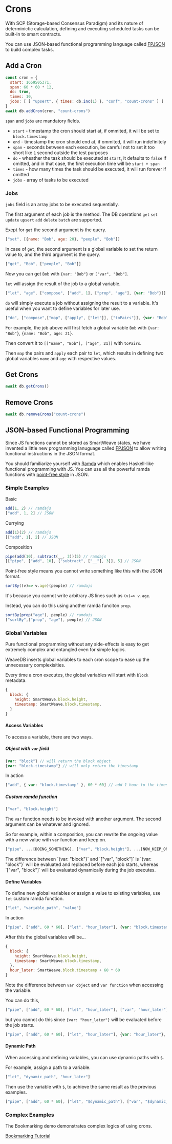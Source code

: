 
# Crons

With SCP (Storage-based Consensus Paradigm) and its nature of determinictic calculation, defining and executing scheduled tasks can be built-in to smart contracts.

You can use JSON-based functional programming language called [FPJSON](https://fpjson.weavedb.dev) to build complex tasks.

## Add a Cron

```js
const cron = {
  start: 1659505371,
  span: 60 * 60 * 12,
  do: true,
  times: 10,
  jobs: [ [ "upsert", { times: db.inc(1) }, "conf", "count-crons" ] ]
}
await db.addCron(cron, "count-crons")
```
`span` and `jobs` are mandatory fields.

- `start` - timestamp the cron should start at, if ommited, it will be set to `block.timestamp`
- `end` - timestamp the cron should end at, if ommited, it will run indefinitely
- `span` - seconds between each execution, be careful not to set it too short like `1` second outside the test purposes
- `do` - wheather the task should be executed at `start`, it defaults to `false` if omitted, and in that case, the first execution time will be `start + span`
- `times` - how many times the task should be executed, it will run forever if omitted
- `jobs` - array of tasks to be executed

### Jobs

`jobs` field is an array jobs to be executed sequentially.

The first argument of each job is the method. The DB operations `get` `set` `update` `upsert` `add` `delete` `batch` are supported.

Exept for `get` the second argument is the query.

```js
["set", [{name: "Bob", age: 20}, "people", "Bob"]]
```

In case of `get`, the second argument is a global variable to set the return value to, and the third argument is the query.

```js
["get", "Bob", ["people", "Bob"]]
```
Now you can get `Bob` with `{var: "Bob"}` or `["var", "Bob"]`.

`let` will assign the result of the job to a global variable.

```js
["let", "age", ["compose", ["add", 1], ["prop", "age"], {var: "Bob"}]]
```

`do` will simply execute a job without assigning the result to a variable. It's useful when you want to define variables for later use.

```js
["do", ["compose",["map", ["apply", ["let"]], ["toPairs"]], {var: "Bob"}]]
```
For example, the job above will first fetch a global variable `Bob` with `{var: "Bob"}`, `{name: "Bob", age: 21}`.

Then convert it to `[["name", "Bob"], ["age", 21]]` with `toPairs`.

Then `map` the pairs and `apply` each pair to `let`, which results in defining two global variables `name` and `age` with respective values.

## Get Crons

```js
await db.getCrons()
```

## Remove Crons

```js
await db.removeCrons("count-crons")
```

## JSON-based Functional Programming

Since JS functions cannot be stored as SmartWeave states, we have invented a little new programming lanuguage called [FPJSON](https://fpjson.weavedb.dev) to allow writing functional instructions in the JSON format.

You should familiarize yourself with [Ramda](https://ramdajs.com) which enables Haskell-like functional programming with JS. You can use all the powerful ramda functions with [point-free style](https://ramdajs.com) in JSON.

### Simple Examples

Basic

```js
add(1, 2) // ramdajs
["add", 1, 2] // JSON
```

Currying

```js
add(1)(2) // ramdajs
[["add", 1], 2] // JSON
```

Composition

```js
pipe(add(10), subtract(__, 3))(5) // ramdajs
[["pipe", ["add", 10], ["subtract", ["__"], 3]], 5] // JSON
```

Point-free style means you cannot write something like this with the JSON format.

```js
sortBy((v)=> v.age)(people) // ramdajs
```

It's because you cannot write arbitrary JS lines such as `(v)=> v.age`.

Instead, you can do this using another ramda funciton `prop`.

```js
sortBy(prop("age"), people) // ramdajs
["sortBy",["prop", "age"], people] // JSON
```

### Global Variables

Pure functional programming without any side-effects is easy to get extremely complex and entangled even for simple logics.

WeaveDB inserts global variables to each cron scope to ease up the unnecessary complexisities.

Every time a cron executes, the global variables will start with `block` metadata.

```js
{
  block: {
    height: SmartWeave.block.height,
    timestamp: SmartWeave.block.timestamp,
  }
}
```

#### Access Variables

To access a variable, there are two ways.

##### Object with `var` field

```js
{var: "block"} // will return the block object
{var: "block.timestamp"} // will only return the timestamp
```

In action

```js
["add", { var: "block.timestamp" }, 60 * 60] // add 1 hour to the timestamp
```

##### Custom ramda function

```js
["var", "block.height"]
```

The `var` function needs to be invoked with another argument. The second argument can be whatever and ignored.

So for example, within a composition, you can rewrite the ongoing value with a new value with `var` function and keep on.

```js
["pipe", ...[DOING_SOMETHING], ["var", "block.height"], ...[NOW_KEEP_ON_WITH_BLOCK_HEIGHT]]
```

<Callout type="info" emoji="💡">
The difference between `{var: "block"}` and `["var", "block"]` is `{var: "block"}` will be evaluated and replaced before each job starts, whereas `["var", "block"]` will be evaluated dynamically during the job executes.
</Callout>

#### Define Variables

To define new global variables or assign a value to existing variables, use `let` custom ramda function.

```js
["let", "variable_path", "value"]
```

In action

```js
["pipe", ["add", 60 * 60], ["let", "hour_later"], {var: "block.timestamp"}]
```

After this the global variables will be...

```js
{
  block: {
    height: SmartWeave.block.height,
    timestamp: SmartWeave.block.timestamp,
  },
  hour_later: SmartWeave.block.timestamp + 60 * 60
}
```

Note the difference between `var object` and `var function` when accessing the variable.

You can do this,

```js
["pipe", ["add", 60 * 60], ["let", "hour_later"], ["var", "hour_later"], {var: "block.timestamp"}]
```

but you cannot do this since `{var: "hour_later"}` will be evaluated before the job starts.

```js
["pipe", ["add", 60 * 60], ["let", "hour_later"], {var: "hour_later"}, {var: "block.timestamp"}]
```

#### Dynamic Path

When accessing and defining variables, you can use dynamic paths with `$`.

For example, assign a path to a variable.

```js
["let", "dynamic_path", "hour_later"]
```

Then use the variable with `$`, to achieve the same result as the previous examples.

```js
["pipe", ["add", 60 * 60], ["let", "$dynamic_path"], ["var", "$dynamic_path"], {var: "block.timestamp"}]
```

### Complex Examples

The Bookmarking demo demonstrates complex logics of using crons.

[Bookmarking Tutorial](/docs/examples/bookmarks#advanced-calculate-bookmark-counts-with-cron)
